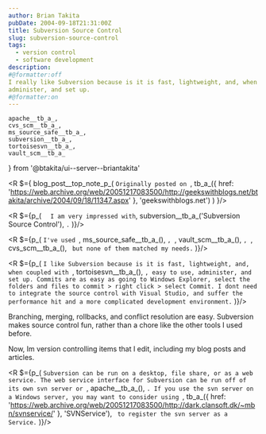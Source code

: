 ```yaml
---
author: Brian Takita
pubDate: 2004-09-18T21:31:00Z
title: Subversion Source Control
slug: subversion-source-control
tags:
  - version control
  - software development
description:
#@formatter:off
I really like Subversion because is it is fast, lightweight, and, when coupled with Tortise, easy to use,
administer, and set up.
#@formatter:on
---
```

	apache__tb_a_,
	cvs_scm__tb_a_,
	ms_source_safe__tb_a_,
	subversion__tb_a_,
	tortoisesvn__tb_a_,
	vault_scm__tb_a_
} from '@btakita/ui--server--briantakita'

<R $={
	blog_post__top_note_p_(
		`Originally posted on `,
		tb_a_({
			href: 'https://web.archive.org/web/20051217083500/http://geekswithblogs.net/btakita/archive/2004/09/18/11347.aspx'
		}, 'geekswithblogs.net')
	)
}/>

<R $={p_(
	`	I am very impressed with `, subversion__tb_a_('Subversion Source Control'), `.`
)}/>

<R $={p_(
	`I've used `, ms_source_safe__tb_a_(), `, `, vault_scm__tb_a_(), `, `, cvs_scm__tb_a_(), ` but none of them matched my
	needs.`
)}/>

<R $={p_(
	`I like Subversion because is it is fast, lightweight, and, when coupled with `, tortoisesvn__tb_a_(), `,
	easy to use, administer, and set up. Commits are as easy as going to Windows Explorer, select the folders and
	files to commit > right click > select Commit. I dont need to integrate the source control with Visual Studio, and
	suffer the performance hit and a more complicated development environment.`
)}/>

Branching, merging, rollbacks, and conflict resolution are easy. Subversion makes source control fun, rather than a
chore like the other tools I used before.

Now, Im version controlling items that I edit, including my blog posts and articles.

<R $={p_(
	`Subversion can be run on a desktop, file share, or as a web service. The web service interface for Subversion can
	be run off of its own svn server or `, apache__tb_a_(), `. If you use the svn server on a Windows server, you may
	want to consider using `,
	tb_a_({ href: 'https://web.archive.org/web/20051217083500/http://dark.clansoft.dk/~mbn/svnservice/' }, 'SVNService'),
	` to register the svn server as a Service.`
)}/>
